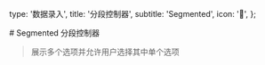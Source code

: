   type: '数据录入',
  title: '分段控制器',
  subtitle: 'Segmented',
  icon: '💮',
};

<Box>
# Segmented 分段控制器

> 展示多个选项并允许用户选择其中单个选项

<SandboxGroup name="segmented" />
</Box>
<Box text={api} />
